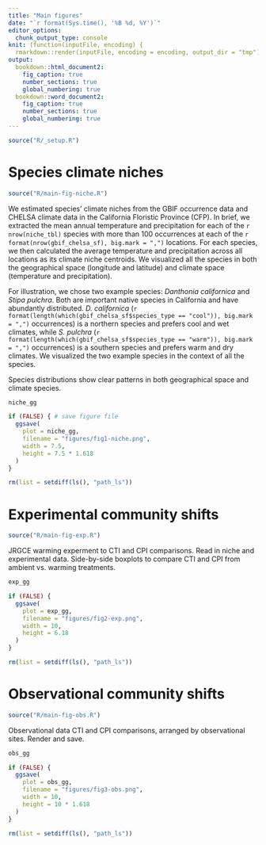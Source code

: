 ```yaml
---
title: "Main figures"
date: "`r format(Sys.time(), '%B %d, %Y')`"
editor_options: 
  chunk_output_type: console
knit: (function(inputFile, encoding) {
  rmarkdown::render(inputFile, encoding = encoding, output_dir = "tmp") })
output:
  bookdown::html_document2: 
    fig_caption: true
    number_sections: true
    global_numbering: true
  bookdown::word_document2: 
    fig_caption: true
    number_sections: true
    global_numbering: true
---
```


```r
source("R/_setup.R")
```

# Species climate niches

```r
source("R/main-fig-niche.R")
```

We estimated species' climate niches from the GBIF occurrence data and CHELSA climate data in the California Floristic Province (CFP). In brief, we extracted the mean annual temperature and precipitation for each of the `r nrow(niche_tbl)` species with more than 100 occurrences at each of the `r format(nrow(gbif_chelsa_sf), big.mark = ",")` locations. For each species, we then calculated the average temperature and precipitation across all locations as its climate niche centroids. We visualized all the species in both the geographical space (longitude and latitude) and climate space (temperature and precipitation).

For illustration, we chose two example species: *Danthonia californica* and *Stipa pulchra*. Both are important native species in California and have abundantly distributed. *D. californica* (`r format(length(which(gbif_chelsa_sf$species_type == "cool")), big.mark = ",")` occurrences) is a northern species and prefers cool and wet climates, while *S. pulchra* (`r format(length(which(gbif_chelsa_sf$species_type == "warm")), big.mark = ",")` occurrences) is a southern species and prefers warm and dry climates. We visualized the two example species in the context of all the species.

Species distributions show clear patterns in both geographical space and climate species.

```r
niche_gg

if (FALSE) { # save figure file
  ggsave(
    plot = niche_gg,
    filename = "figures/fig1-niche.png",
    width = 7.5,
    height = 7.5 * 1.618
  )
}

rm(list = setdiff(ls(), "path_ls"))
```

# Experimental community shifts

```r
source("R/main-fig-exp.R")
```

JRGCE warming experment to CTI and CPI comparisons. Read in niche and experimental data. Side-by-side boxplots to compare CTI and CPI from ambient vs. warming treatments.

```r
exp_gg

if (FALSE) {
  ggsave(
    plot = exp_gg,
    filename = "figures/fig2-exp.png",
    width = 10,
    height = 6.18
  )
}

rm(list = setdiff(ls(), "path_ls"))
```

# Observational community shifts

```r
source("R/main-fig-obs.R")
```

Observational data CTI and CPI comparisons, arranged by observational sites.
Render and save.

```r
obs_gg

if (FALSE) {
  ggsave(
    plot = obs_gg,
    filename = "figures/fig3-obs.png",
    width = 10,
    height = 10 * 1.618
  )
}

rm(list = setdiff(ls(), "path_ls"))
```
